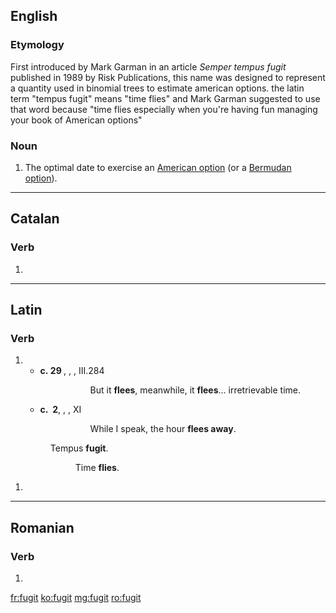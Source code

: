 ==English==

===Etymology===
First introduced by Mark Garman in an article ''Semper tempus fugit'' published in 1989 by Risk Publications, this name was designed to represent a quantity used in binomial trees to estimate american options. the latin term "tempus fugit" means "time flies" and Mark Garman suggested to use that word because "time flies especially when you're having fun managing your book of American options"

===Noun===
{{en-noun}}

# {{context|finance|lang=en}} The optimal date to exercise an [[American option]] (or a [[Bermudan option]]).

----

==Catalan==

===Verb===
{{head|ca|verb form}}

# {{ca-verb form of|t=past|m=ptc|fugir}}

----

==Latin==

===Verb===
{{la-verb-form|fugit}}

# {{inflection of|fugiō||3|s|pres|actv|indc|lang=la}}
#* '''c.&nbsp;29&nbsp;{{smallcaps|bc}}''', {{w|Publius Vergilius Maro}}, ''{{w|Georgicon}}'', III.284
#*: {{smallcaps|sed '''fvgit''' interea '''fvgit''' inreparabile tempvs}}
#*:: But it '''flees''', meanwhile, it '''flees'''... irretrievable time.
#* '''c.&nbsp;{{smallcaps|ad}}&nbsp;2''', {{w|Publius Ovidius Naso}}, ''{{w|Ars Amatoria}}'', XI
#*: {{smallcaps|dvm loqvor hora '''fvgit'''}}
#*:: While I speak, the hour '''flees away'''.
#: Tempus '''fugit'''.
#:: Time '''flies'''.

{{la-verb-form|fūgit}}

# {{inflection of|fugiō||3|s|perf|actv|indc|lang=la}}

----

==Romanian==

===Verb===
{{ro-past|fugi}}

# {{past participle of|fugi|lang=ro}}

[[fr:fugit]]
[[ko:fugit]]
[[mg:fugit]]
[[ro:fugit]]
